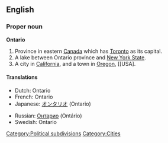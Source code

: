 ==English==

===Proper noun===
'''Ontario'''

#Province in eastern [[Canada]] which has [[Toronto]] as its capital.
#A lake between Ontario province and [[New York State]].
#A city in [[California]], and a town in [[Oregon]], [[USA].

====Translations====
{{top}}
*Dutch: Ontario
*French: Ontario
*Japanese: [[オンタリオ]] (Ontario)
{{mid}}
*Russian: [[Онтарио]] (Ontário)
*Swedish: Ontario
{{bottom}}

[[Category:Political subdivisions]]
[[Category:Cities]]
